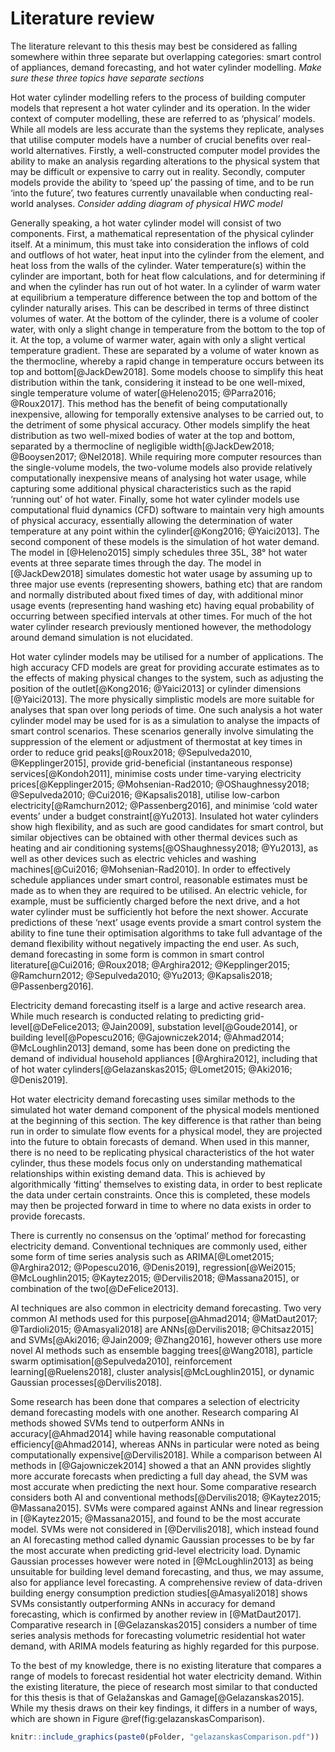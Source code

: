 # Literature review {#lit-rev}

The literature relevant to this thesis may best be considered as falling somewhere within three separate but overlapping categories: smart control of appliances, demand forecasting, and hot water cylinder modelling. _Make sure these three topics have separate sections_

Hot water cylinder modelling refers to the process of building computer models that represent a hot water cylinder and its operation.
In the wider context of computer modelling, these are referred to as 'physical' models.
While all models are less accurate than the systems they replicate, analyses that utilise computer models have a number of crucial benefits over real-world alternatives.
Firstly, a well-constructed computer model provides the ability to make an analysis regarding alterations to the physical system that may be difficult or expensive to carry out in reality. 
Secondly, computer models provide the ability to ‘speed up’ the passing of time, and to be run ‘into the future’, two features currently unavailable when conducting real-world analyses. 
_Consider adding diagram of physical HWC model_

Generally speaking, a hot water cylinder model will consist of two components.
First, a mathematical representation of the physical cylinder itself. At a minimum, this must take into consideration the inflows of cold and outflows of hot water, heat input into the cylinder from the element, and heat loss from the walls of the cylinder.
Water temperature(s) within the cylinder are important, both for heat flow calculations, and for determining if and when the cylinder has run out of hot water.
In a cylinder of warm water at equilibrium a temperature difference between the top and bottom of the cylinder naturally arises. This can be described in terms of three distinct volumes of water. At the bottom of the cylinder, there is a volume of cooler water, with only a slight change in temperature from the bottom to the top of it. At the top, a volume of warmer water, again with only a slight vertical temperature gradient.
These are separated by a volume of water known as the thermocline, whereby a rapid change in temperature occurs between its top and bottom[@JackDew2018].
Some models choose to simplify this heat distribution within the tank, considering it instead to be one well-mixed, single temperature volume of water[@Heleno2015; @Parra2016; @Roux2017]. This method has the benefit of being computationally inexpensive, allowing for temporally extensive analyses to be carried out, to the detriment of some physical accuracy.
Other models simplify the heat distribution as two well-mixed bodies of water at the top and bottom, separated by a thermocline of negligible width[@JackDew2018; @Booysen2017; @Nel2018].
While requiring more computer resources than the single-volume models, the two-volume models also provide relatively computationally inexpensive means of analysing hot water usage, while capturing some additional physical characteristics such as the rapid ‘running out’ of hot water.
Finally, some hot water cylinder models use computational fluid dynamics (CFD) software to maintain very high amounts of physical accuracy, essentially allowing the determination of water temperature at any point within the cylinder[@Kong2016; @Yaici2013]. 
The second component of these models is the simulation of hot water demand.
The model in [@Heleno2015] simply schedules three 35L, 38° hot water events at three separate times through the day.
The model in [@JackDew2018] simulates domestic hot water usage by assuming up to three major use events (representing showers, bathing etc) that are random and normally distributed about fixed times of day, with additional minor usage events (representing hand washing etc) having equal probability of occurring between specified intervals at other times.
For much of the hot water cylinder research previously mentioned however, the methodology around demand simulation is not elucidated. 

Hot water cylinder models may be utilised for a number of applications.
The high accuracy CFD models are great for providing accurate estimates as to the effects of making physical changes to the system, such as adjusting the position of the outlet[@Kong2016; @Yaici2013] or cylinder dimensions [@Yaici2013].
The more physically simplistic models are more suitable for analyses that span over long periods of time.
One such analysis a hot water cylinder model may be used for is as a simulation to analyse the impacts of smart control scenarios.
These scenarios generally involve simulating the suppression of the element or adjustment of thermostat at key times in order to reduce grid peaks[@Roux2018; @Sepulveda2010, @Kepplinger2015], provide grid-beneficial (instantaneous response) services[@Kondoh2011], minimise costs under time-varying electricity prices[@Kepplinger2015; @Mohsenian-Rad2010; @OShaughnessy2018; @Sepulveda2010; @Cui2016; @Kapsalis2018], utilise low-carbon electricity[@Ramchurn2012; @Passenberg2016], and minimise ‘cold water events’ under a budget constraint[@Yu2013].
Insulated hot water cylinders show high flexibility, and as such are good candidates for smart control, but similar objectives can be obtained with other thermal devices such as heating and air conditioning systems[@OShaughnessy2018; @Yu2013], as well as other devices such as electric vehicles and washing machines[@Cui2016; @Mohsenian-Rad2010].
In order to effectively schedule appliances under smart control, reasonable estimates must be made as to when they are required to be utilised. An electric vehicle, for example, must be sufficiently charged before the next drive, and a hot water cylinder must be sufficiently hot before the next shower. Accurate predictions of these 'next' usage events provide a smart control system the ability to fine tune their optimisation algorithms to take full advantage of the demand flexibility without negatively impacting the end user.
As such, demand forecasting in some form is common in smart control literature[@Cui2016; @Roux2018; @Arghira2012; @Kepplinger2015; @Ramchurn2012; @Sepulveda2010; @Yu2013; @Kapsalis2018; @Passenberg2016].

Electricity demand forecasting itself is a large and active research area. 
While much research is conducted relating to predicting grid-level[@DeFelice2013; @Jain2009], substation level[@Goude2014], or building level[@Popescu2016; @Gajowniczek2014; @Ahmad2014; @McLoughlin2013] demand, some has been done on predicting the demand of individual household appliances [@Arghira2012], including that of hot water cylinders[@Gelazanskas2015; @Lomet2015; @Aki2016; @Denis2019].

Hot water electricity demand forecasting uses similar methods to the simulated hot water demand component of the physical models mentioned at the beginning of this section.
The key difference is that rather than being run in order to simulate flow events for a physical model, they are projected into the future to obtain forecasts of demand.
When used in this manner, there is no need to be replicating physical characteristics of the hot water cylinder, thus these models focus only on understanding mathematical relationships within existing demand data. 
This is achieved by algorithmically 'fitting' themselves to existing data, in order to best replicate the data under certain constraints. Once this is completed, these models may then be projected forward in time to where no data exists in order to provide forecasts.

There is currently no consensus on the 'optimal' method for forecasting electricity demand.
Conventional techniques are commonly used, either some form of time series analysis such as ARIMA[@Lomet2015; @Arghira2012; @Popescu2016, @Denis2019], regression[@Wei2015; @McLoughlin2015; @Kaytez2015; @Dervilis2018; @Massana2015], or combination of the two[@DeFelice2013].

AI techniques are also common in electricity demand forecasting. Two very common AI methods used for this purpose[@Ahmad2014; @MatDaut2017; @Tardioli2015; @Amasyali2018] are ANNs[@Dervilis2018; @Chitsaz2015] and SVMs[@Aki2016; @Jain2009; @Zhang2016], however others use more novel AI methods such as ensemble bagging trees[@Wang2018], particle swarm optimisation[@Sepulveda2010], reinforcement learning[@Ruelens2018], cluster analysis[@McLoughlin2015], or dynamic Gaussian processes[@Dervilis2018].

Some research has been done that compares a selection of electricity demand forecasting models with one another.
Research comparing AI methods showed SVMs tend to outperform ANNs in accuracy[@Ahmad2014] while having reasonable computational efficiency[@Ahmad2014], whereas ANNs in particular were noted as being computationally expensive[@Dervilis2018].
While a comparison between AI methods in [@Gajowniczek2014] showed a that an ANN provides slightly more accurate forecasts when predicting a full day ahead, the SVM was most accurate when predicting the next hour. 
Some comparative research considers both AI and conventional methods[@Dervilis2018; @Kaytez2015; @Massana2015]. 
SVMs were compared against ANNs and linear regression in [@Kaytez2015; @Massana2015], and found to be the most accurate model.
SVMs were not considered in [@Dervilis2018], which instead found an AI forecasting method called dynamic Gaussian processes to be by far the most accurate when predicting grid-level electricity load.
Dynamic Gaussian processes however were noted in [@McLoughlin2013] as being unsuitable for building level demand forecasting, and thus, we may assume, also for appliance level forecasting.
A comprehensive review of data-driven building energy consumption prediction studies[@Amasyali2018] shows SVMs consistantly outperforming ANNs in accuracy for demand forecasting, which is confirmed by another review in [@MatDaut2017]. 
Comparative research in [@Gelazanskas2015] considers a number of time series analysis methods for forecasting volumetric residential hot water demand, with ARIMA models featuring as highly regarded for this purpose.

To the best of my knowledge, there is no existing literature that compares a range of models to forecast residential hot water electricity demand.
Within the existing literature, the piece of research most similar to that conducted for this thesis is that of Gelažanskas and Gamage[@Gelazanskas2015]. 
While my thesis draws on their key findings, it differs in a number of ways, which are shown in Figure \@ref(fig:gelazanskasComparison).

```r
knitr::include_graphics(paste0(pFolder, "gelazanskasComparison.pdf"))
```
